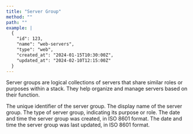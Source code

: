 ```yaml
---
title: "Server Group"
method: ""
path: ""
example: |
  {
    "id": 123,
    "name": "web-servers",
    "type": "web",
    "created_at": "2024-01-15T10:30:00Z",
    "updated_at": "2024-02-10T12:15:00Z"
  }
---
```


Server groups are logical collections of servers that share similar roles or purposes within a stack. They help organize and manage servers based on their function.

<Model>
    <ModelProperty name="id" type="integer">
        The unique identifier of the server group.
    </ModelProperty>
    <ModelProperty name="name" type="string">
        The display name of the server group.
    </ModelProperty>
    <ModelProperty name="type" type="string">
        The type of server group, indicating its purpose or role.
    </ModelProperty>
    <ModelProperty name="created_at" type="datetime">
        The date and time the server group was created, in ISO 8601 format.
    </ModelProperty>
    <ModelProperty name="updated_at" type="datetime">
        The date and time the server group was last updated, in ISO 8601 format.
    </ModelProperty>
</Model>